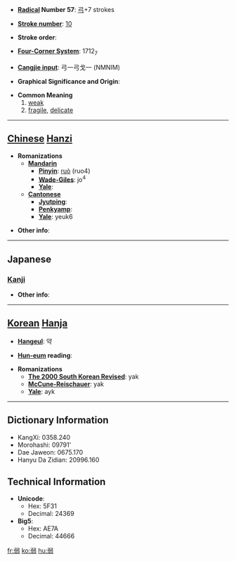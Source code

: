 * '''[[Wiktionary:Chinese radical index| Radical]] Number 57''': [[Wiktionary:Chinese radical index 弓|弓]]+7 strokes

* '''[[Wiktionary:Chinese total strokes index|Stroke number]]''': [[Wiktionary:Chinese total strokes index 10|10]]

* '''Stroke order''': 

* '''[[Wiktionary:Chinese four corner index|Four-Corner System]]''': 1712<sub>7</sub>

* '''[[Wiktionary:Chinese Cangjie index|Cangjie input]]''': 弓一弓戈一 (NMNIM)

* '''Graphical Significance and Origin''': 

* '''Common Meaning'''
*#[[weak]]
*#[[fragile]], [[delicate]]


----

== [[Chinese]] [[Hanzi]] ==

* '''Romanizations'''
** '''[[Mandarin]]'''
*** '''[[Pinyin]]''': [[ruò]] (ruo4)
*** '''[[Wade-Giles]]''': jo<sup>4</sup>
*** '''[[Yale]]''': 
** '''[[Cantonese]]'''
*** '''[[Jyutping]]''':
*** '''[[Penkyamp]]''': 
*** '''[[Yale]]''': yeuk6

* '''Other info''': 

----

==Japanese==
===[[Kanji]]===
{{kanji|on readings=[[じゃく]] (jaku), [[にゃく]] (nyaku)
|kun readings=[[よわい]] (yowai), [[よわる]] (yowaru), [[よわまる]] (yowamaru)
}}

* '''Other info''':  

----

== [[Korean]] [[Hanja]] ==

* '''[[Hangeul]]''': 약

* '''[[Hun-eum]] reading''': 

* '''Romanizations'''
** '''[[The 2000 South Korean Revised Romanization|The 2000 South Korean Revised]]''': yak
** '''[[McCune-Reischauer]]''': yak
** '''[[Yale]]''': ayk

----

== Dictionary Information ==

* KangXi: 0358.240
* Morohashi: 09791'
* Dae Jaweon: 0675.170
* Hanyu Da Zidian: 20996.160

== Technical Information ==

* '''Unicode''':
** Hex: 5F31
** Decimal: 24369
* '''Big5''':
** Hex: AE7A
** Decimal: 44666

[[fr:弱]]
[[ko:弱]]
[[hu:弱]]